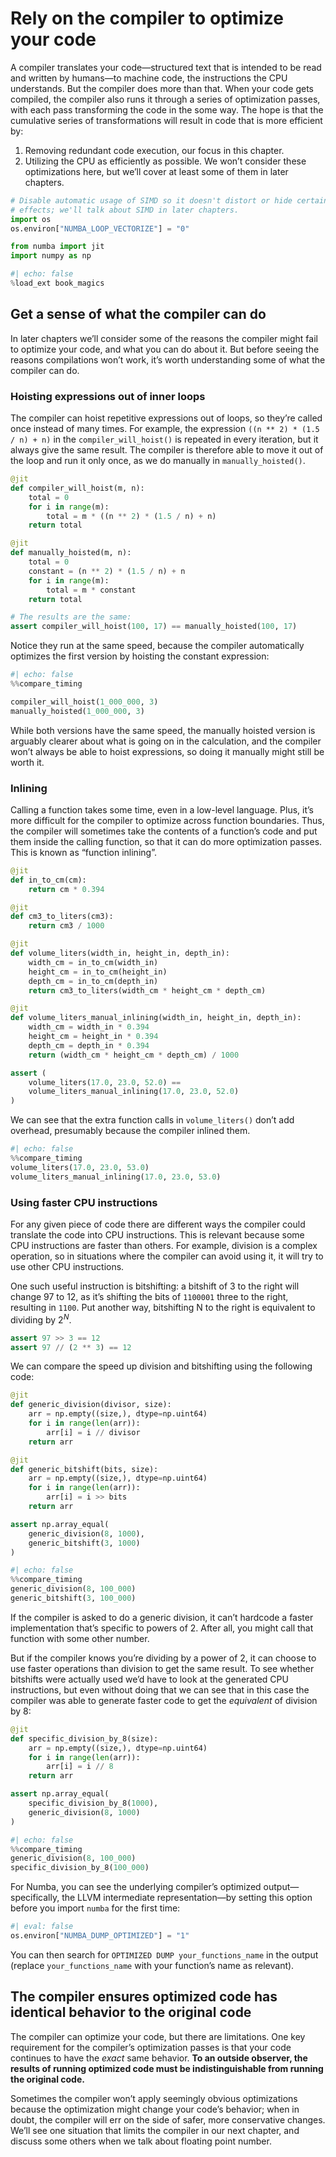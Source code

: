# Rely on the compiler to optimize your code

A compiler translates your code—structured text that is intended to be read and written by humans—to machine code, the instructions the CPU understands.
But the compiler does more than that.
When your code gets compiled, the compiler also runs it through a series of optimization passes, with each pass transforming the code in the some way.
The hope is that the cumulative series of transformations will result in code that is more efficient by:

1. Removing redundant code execution, our focus in this chapter.
2. Utilizing the CPU as efficiently as possible.
   We won't consider these optimizations here, but we'll cover at least some of them in later chapters.

```python
# Disable automatic usage of SIMD so it doesn't distort or hide certain
# effects; we'll talk about SIMD in later chapters.
import os
os.environ["NUMBA_LOOP_VECTORIZE"] = "0"

from numba import jit
import numpy as np
```

```python
#| echo: false
%load_ext book_magics
```

## Get a sense of what the compiler can do

In later chapters we'll consider some of the reasons the compiler might fail to optimize your code, and what you can do about it.
But before seeing the reasons compilations won't work, it's worth understanding some of what the compiler can do.

### Hoisting expressions out of inner loops

The compiler can hoist repetitive expressions out of loops, so they're called once instead of many times.
For example, the expression `((n ** 2) * (1.5 / n) + n)` in the `compiler_will_hoist()` is repeated in every iteration, but it always give the same result.
The compiler is therefore able to move it out of the loop and run it only once, as we do manually in `manually_hoisted()`.

```python
@jit
def compiler_will_hoist(m, n):
    total = 0
    for i in range(m):
        total = m * ((n ** 2) * (1.5 / n) + n)
    return total

@jit
def manually_hoisted(m, n):
    total = 0
    constant = (n ** 2) * (1.5 / n) + n
    for i in range(m):
        total = m * constant
    return total

# The results are the same:
assert compiler_will_hoist(100, 17) == manually_hoisted(100, 17)
```

Notice they run at the same speed, because the compiler automatically optimizes the first version by hoisting the constant expression:

```python
#| echo: false
%%compare_timing

compiler_will_hoist(1_000_000, 3)
manually_hoisted(1_000_000, 3)
```

While both versions have the same speed, the manually hoisted version is arguably clearer about what is going on in the calculation, and the compiler won't always be able to hoist expressions, so doing it manually might still be worth it.

### Inlining

Calling a function takes some time, even in a low-level language.
Plus, it's more difficult for the compiler to optimize across function boundaries.
Thus, the compiler will sometimes take the contents of a function's code and put them inside the calling function, so that it can do more optimization passes.
This is known as "function inlining".

```python
@jit
def in_to_cm(cm):
    return cm * 0.394

@jit
def cm3_to_liters(cm3):
    return cm3 / 1000

@jit
def volume_liters(width_in, height_in, depth_in):
    width_cm = in_to_cm(width_in)
    height_cm = in_to_cm(height_in)
    depth_cm = in_to_cm(depth_in)
    return cm3_to_liters(width_cm * height_cm * depth_cm)

@jit
def volume_liters_manual_inlining(width_in, height_in, depth_in):
    width_cm = width_in * 0.394
    height_cm = height_in * 0.394
    depth_cm = depth_in * 0.394
    return (width_cm * height_cm * depth_cm) / 1000

assert (
    volume_liters(17.0, 23.0, 52.0) ==
    volume_liters_manual_inlining(17.0, 23.0, 52.0)
)
```

We can see that the extra function calls in `volume_liters()` don't add overhead, presumably because the compiler inlined them.

```python
#| echo: false
%%compare_timing
volume_liters(17.0, 23.0, 53.0)
volume_liters_manual_inlining(17.0, 23.0, 53.0)
```

### Using faster CPU instructions

For any given piece of code there are different ways the compiler could translate the code into CPU instructions.
This is relevant because some CPU instructions are faster than others.
For example, division is a complex operation, so in situations where the compiler can avoid using it, it will try to use other CPU instructions.

One such useful instruction is bitshifting: a bitshift of 3 to the right will change 97 to 12, as it's shifting the bits of `1100001` three to the right, resulting in `1100`.
Put another way, bitshifting N to the right is equivalent to dividing by $2^N$.

```python
assert 97 >> 3 == 12
assert 97 // (2 ** 3) == 12
```

We can compare the speed up division and bitshifting using the following code:

```python
@jit
def generic_division(divisor, size):
    arr = np.empty((size,), dtype=np.uint64)
    for i in range(len(arr)):
        arr[i] = i // divisor
    return arr

@jit
def generic_bitshift(bits, size):
    arr = np.empty((size,), dtype=np.uint64)
    for i in range(len(arr)):
        arr[i] = i >> bits
    return arr

assert np.array_equal(
    generic_division(8, 1000),
    generic_bitshift(3, 1000)
)
```

```python
#| echo: false
%%compare_timing
generic_division(8, 100_000)
generic_bitshift(3, 100_000)
```

If the compiler is asked to do a generic division, it can't hardcode a faster implementation that's specific to powers of 2.
After all, you might call that function with some other number.

But if the compiler knows you're dividing by a power of 2, it can choose to use faster operations than division to get the same result.
To see whether bitshifts were actually used we'd have to look at the generated CPU instructions, but even without doing that we can see that in this case the compiler was able to generate faster code to get the _equivalent_ of division by 8:

```python
@jit
def specific_division_by_8(size):
    arr = np.empty((size,), dtype=np.uint64)
    for i in range(len(arr)):
        arr[i] = i // 8
    return arr

assert np.array_equal(
    specific_division_by_8(1000),
    generic_division(8, 1000)
)
```

```python
#| echo: false
%%compare_timing
generic_division(8, 100_000)
specific_division_by_8(100_000)
```

::: {.callout-note}
For Numba, you can see the underlying compiler's optimized output—specifically, the LLVM intermediate representation—by setting this option before you import `numba` for the first time:

```python
#| eval: false
os.environ["NUMBA_DUMP_OPTIMIZED"] = "1"
```

You can then search for `OPTIMIZED DUMP your_functions_name` in the output (replace `your_functions_name` with your function's name as relevant).
:::

## The compiler ensures optimized code has identical behavior to the original code

The compiler can optimize your code, but there are limitations.
One key requirement for the compiler's optimization passes is that your code continues to have the _exact_ same behavior.
**To an outside observer, the results of running optimized code must be indistinguishable from running the original code.**

Sometimes the compiler won't apply seemingly obvious optimizations because the optimization might change your code's behavior; when in doubt, the compiler will err on the side of safer, more conservative changes.
We'll see one situation that limits the compiler in our next chapter, and discuss some others when we talk about floating point number.
